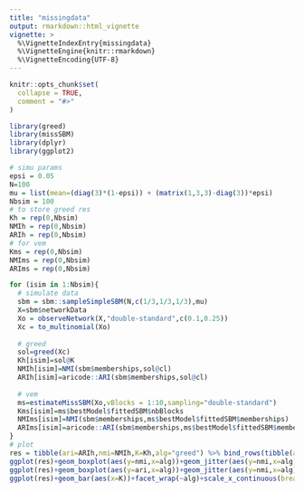 ```yaml
---
title: "missingdata"
output: rmarkdown::html_vignette
vignette: >
  %\VignetteIndexEntry{missingdata}
  %\VignetteEngine{knitr::rmarkdown}
  %\VignetteEncoding{UTF-8}
---
```


```r
knitr::opts_chunk$set(
  collapse = TRUE,
  comment = "#>"
)
```


```r
library(greed)
library(missSBM)
library(dplyr)
library(ggplot2)

# simu params
epsi = 0.05
N=100
mu = list(mean=(diag(3)*(1-epsi)) + (matrix(1,3,3)-diag(3))*epsi)
Nbsim = 100
# to store greed res
Kh = rep(0,Nbsim)
NMIh = rep(0,Nbsim)
ARIh = rep(0,Nbsim)
# for vem
Kms = rep(0,Nbsim)
NMIms = rep(0,Nbsim)
ARIms = rep(0,Nbsim)

for (isim in 1:Nbsim){
  # simulate data
  sbm = sbm::sampleSimpleSBM(N,c(1/3,1/3,1/3),mu)
  X=sbm$networkData
  Xo = observeNetwork(X,"double-standard",c(0.1,0.25))
  Xc = to_multinomial(Xo)
  
  # greed
  sol=greed(Xc)
  Kh[isim]=sol@K
  NMIh[isim]=NMI(sbm$memberships,sol@cl)
  ARIh[isim]=aricode::ARI(sbm$memberships,sol@cl)
  
  # vem
  ms=estimateMissSBM(Xo,vBlocks = 1:10,sampling="double-standard")
  Kms[isim]=ms$bestModel$fittedSBM$nbBlocks
  NMIms[isim]=NMI(sbm$memberships,ms$bestModel$fittedSBM$memberships)
  ARIms[isim]=aricode::ARI(sbm$memberships,ms$bestModel$fittedSBM$memberships)
}
# plot
res = tibble(ari=ARIh,nmi=NMIh,K=Kh,alg="greed") %>% bind_rows(tibble(ari=ARIms,nmi=NMIms,K=Kms,alg="vem"))
ggplot(res)+geom_boxplot(aes(y=nmi,x=alg))+geom_jitter(aes(y=nmi,x=alg))
ggplot(res)+geom_boxplot(aes(y=ari,x=alg))+geom_jitter(aes(y=nmi,x=alg))
ggplot(res)+geom_bar(aes(x=K))+facet_wrap(~alg)+scale_x_continuous(breaks=1:10,labels=1:10)
```
